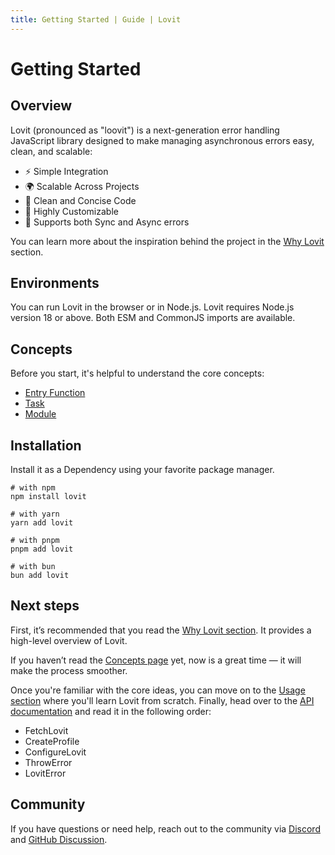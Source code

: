 ```yaml
---
title: Getting Started | Guide | Lovit
---
```


# Getting Started

## Overview

Lovit (pronounced as "loovit") is a next-generation error handling JavaScript library designed to make managing asynchronous errors easy, clean, and scalable:

- ⚡ Simple Integration
- 🌍 Scalable Across Projects
- 🧹 Clean and Concise Code
- 🎨 Highly Customizable
- 🔄 Supports both Sync and Async errors

You can learn more about the inspiration behind the project in the [Why Lovit](/guide/why-lovit) section.

## Environments

You can run Lovit in the browser or in Node.js. Lovit requires Node.js version 18 or above. Both ESM and CommonJS imports are available.

## Concepts

Before you start, it's helpful to understand the core concepts:

- [Entry Function](/guide/concepts#entry-function)
- [Task](/guide/concepts#task)
- [Module](/guide/concepts#module)

## Installation

Install it as a Dependency using your favorite package manager.

```shell title="shell"
# with npm
npm install lovit

# with yarn
yarn add lovit

# with pnpm
pnpm add lovit

# with bun
bun add lovit
```

## Next steps

First, it’s recommended that you read the [Why Lovit section](/guide/why-lovit). It provides a high-level overview of Lovit.

If you haven’t read the [Concepts page](/guide/concepts) yet, now is a great time — it will make the process smoother.

Once you're familiar with the core ideas, you can move on to the [Usage section](/guide/usage) where you'll learn Lovit from scratch. Finally, head over to the [API documentation](/api/fetch-lovit) and read it in the following order:

- FetchLovit
- CreateProfile
- ConfigureLovit
- ThrowError
- LovitError

## Community

If you have questions or need help, reach out to the community via [Discord](https://discord.gg/3sBv9mUF) and [GitHub Discussion](https://github.com/lovit-dev/lovit/discussions).
